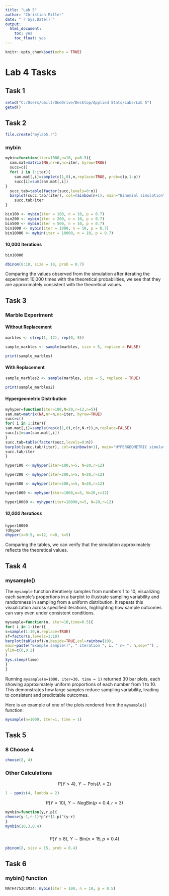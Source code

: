 ```yaml
---
title: "Lab 5"
author: "Christian Miller"
date: "`r Sys.Date()`"
output:
  html_document:
    toc: yes
    toc_float: yes
---
```


```r
knitr::opts_chunk$set(echo = TRUE)
```

# Lab 4 Tasks

## Task 1
```r
setwd("C:/Users/cmill/OneDrive/Desktop/Applied Stats/Labs/Lab 5")
getwd()
```

## Task 2
```r
file.create("mylab5.r")
```

### mybin
```r
mybin=function(iter=1000,n=10, p=0.5){ 
  sam.mat=matrix(NA,nr=n,nc=iter, byrow=TRUE)
  succ=c()
  for( i in 1:iter){
    sam.mat[,i]=sample(c(1,0),n,replace=TRUE, prob=c(p,1-p))
    succ[i]=sum(sam.mat[,i])
}
  succ.tab=table(factor(succ,levels=0:n))
  barplot(succ.tab/(iter), col=rainbow(n+1), main="Binomial simulation",   xlab="Number of successes")
    succ.tab/iter
}
```

```r
bin100 <- mybin(iter = 100, n = 10, p = 0.7)
bin200 <- mybin(iter = 200, n = 10, p = 0.7)
bin500 <- mybin(iter = 500, n = 10, p = 0.7)
bin1000 <- mybin(iter = 1000, n = 10, p = 0.7)
bin10000 <- mybin(iter = 10000, n = 10, p = 0.7)
```

#### 10,000 Iterations 

```r
bin10000

dbinom(0:10, size = 10, prob = 0.7)
```
 
Comparing the values observed from the simulation after iterating the experiment 10,000 times with the theoretical probabilities, we see that they are approximately consistent with the theoretical values.
 
## Task 3
 
### Marble Experiment
 
#### Without Replacement
 
```r
marbles <- c(rep(1, 12), rep(0, 8))

sample_marbles <- sample(marbles, size = 5, replace = FALSE)

print(sample_marbles)
```
 
#### With Replacement
 
```r
sample_marbles2 <- sample(marbles, size = 5, replace = TRUE)

print(sample_marbles2)
```
 
#### Hypergeometric Distribution

```r
myhyper=function(iter=100,N=20,r=12,n=5){
sam.mat=matrix(NA,nr=n,nc=iter, byrow=TRUE)
succ=c()
for( i in 1:iter){
sam.mat[,i]=sample(rep(c(1,0),c(r,N-r)),n,replace=FALSE)
succ[i]=sum(sam.mat[,i])
}
succ.tab=table(factor(succ,levels=0:n))
barplot(succ.tab/(iter), col=rainbow(n+1), main="HYPERGEOMETRIC simulation", xlab="Number of successes")
succ.tab/iter
}

hyper100 <- myhyper(iter=100,n=5, N=20,r=12)

hyper200 <- myhyper(iter=200,n=5, N=20,r=12)

hyper500 <- myhyper(iter=500,n=5, N=20,r=12)

hyper1000 <- myhyper(iter=1000,n=5, N=20,r=12)

hyper10000 <- myhyper(iter=10000,n=5, N=20,r=12)
```

##### 10,000 Iterations

```r
hyper10000
?dhyper
dhyper(x=0:5, m=12, n=8, k=5)
```

Comparing the tables, we can verify that the simulation approximately reflects the theoretical values.

## Task 4

### mysample()

The `mysample` function iteratively samples from numbers 1 to 10, visualizing each sample's proportions in a barplot to illustrate sampling variability and randomness in sampling from a uniform distribution. It repeats this visualization across specified iterations, highlighting how sample outcomes can vary even under consistent conditions.

```r
mysample=function(n, iter=10,time=0.5){
for( i in 1:iter){
s=sample(1:10,n,replace=TRUE)
sf=factor(s,levels=1:10)
barplot(table(sf)/n,beside=TRUE,col=rainbow(10), 
main=paste("Example sample()", " iteration ", i, " n= ", n,sep="") ,
ylim=c(0,0.2)
)
Sys.sleep(time)
}
}

```

Running `mysample(n=1000, iter=30, time = 1)` returned 30 bar plots, each showing approximately uniform proportions of each number from 1 to 10. This demonstrates how large samples reduce sampling variability, leading to consistent and predictable outcomes.

Here is an example of one of the plots rendered from the `mysample()` function:

```r
mysample(n=1000, iter=1, time = 1)
```

## Task 5

### 8 Choose 4

```r
choose(8, 4)
```

### Other Calculations

$$
P(Y>4),\ Y \sim \text{Pois}(\lambda=2)
$$
```r
1 - ppois(4, lambda = 2)
```


$$
P(Y=10),\ Y \sim \text{NegBin}(p=0.4, r=3)
$$
```r
mynbin=function(y,r,p){
choose(y-1,r-1)*p^r*(1-p)^(y-r)
}
mynbin(10,3,0.4)
```

### 
$$
P(Y \leq 8),\ Y \sim \text{Bin}(n=15, p=0.4)
$$
```r
pbinom(8, size = 15, prob = 0.4)
```

## Task 6

### mybin() function

```r
MATH4753CSM24::mybin(iter = 100, n = 10, p = 0.5)
```

